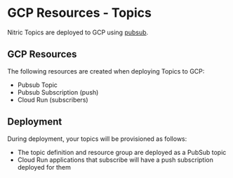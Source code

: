 
# GCP Resources - Topics

Nitric Topics are deployed to GCP using [pubsub](https://cloud.google.com/pubsub).

## GCP Resources

The following resources are created when deploying Topics to GCP:

- Pubsub Topic
- Pubsub Subscription (push)
- Cloud Run (subscribers)

## Deployment

During deployment, your topics will be provisioned as follows:

- The topic definition and resource group are deployed as a PubSub topic
- Cloud Run applications that subscribe will have a push subscription deployed for them
